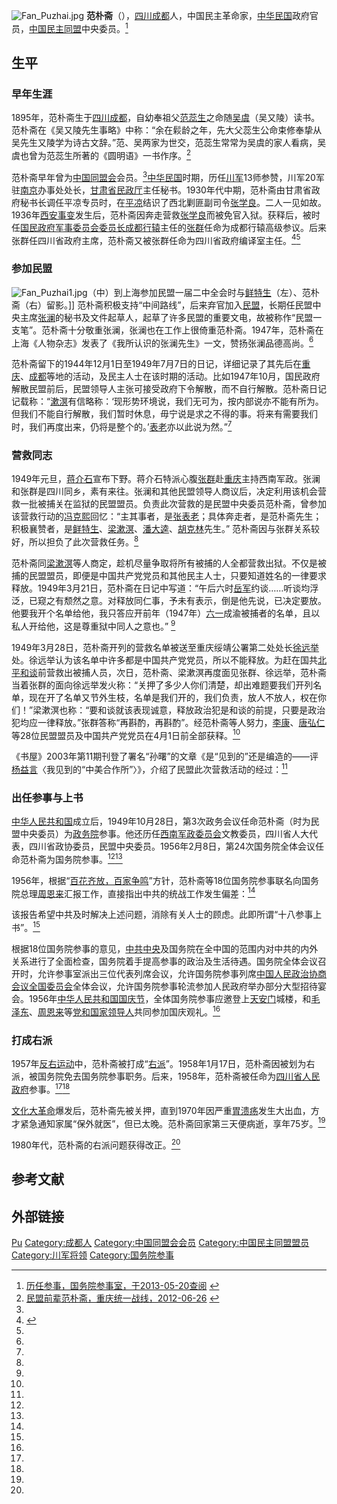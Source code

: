 [[File:Fan_Puzhai.jpg|thumb]]
'''范朴斋'''（{{bd|1895年||1970年|}}），[[四川|四川]][[成都|成都]]人，中国民主革命家，[[中华民国|中华民国]]政府官员，[[中国民主同盟|中国民主同盟]]中央委员。<ref name=cs>[http://www.counsellor.gov.cn/content/2008-08/21/content_293.htm 历任参事，国务院参事室，于2013-05-20查阅] {{webarchive|url=https://web.archive.org/web/20110827123504/http://www.counsellor.gov.cn/content/2008-08/21/content_293.htm |date=2011-08-27 }}</ref>

== 生平 ==
=== 早年生涯 ===
1895年，范朴斋生于[[四川|四川]][[成都|成都]]，自幼奉祖父[[范蕊生|范蕊生]]之命随[[吴虞|吴虞]]（吴又陵）读书。范朴斋在《吴又陵先生事略》中称：“余在鬏龄之年，先大父蕊生公命束修奉挚从吴先生又陵学为诗古文辞。”范、吴两家为世交，范蕊生常常为吴虞的家人看病，吴虞也曾为范蕊生所著的《圆明语》一书作序。<ref name=cqty>[http://www.cqtzb.org.cn/Detail.aspx?id=5890 民盟前辈范朴斋，重庆统一战线，2012-06-26] {{webarchive|url=https://web.archive.org/web/20160305000740/http://www.cqtzb.org.cn/Detail.aspx?id=5890 |date=2016-03-05 }}</ref>

范朴斋早年曾为[[中国同盟会|中国同盟会]]会员。<ref name=cs/>[[中华民国|中华民国]]时期，历任[[川军|川军]]13师参赞，川军20军驻[[南京|南京]]办事处处长，[[甘肃省民政厅|甘肃省民政厅]]主任秘书。1930年代中期，范朴斋由甘肃省政府秘书长调任平凉专员时，在[[平凉|平凉]]结识了西北剿匪副司令[[张学良|张学良]]。二人一见如故。1936年[[西安事变|西安事变]]发生后，范朴斋因奔走营救[[张学良|张学良]]而被免官入狱。获释后，被时任[[国民政府军事委员会委员长成都行辕|国民政府军事委员会委员长成都行辕]]主任的[[张群|张群]]任命为成都行辕高级参议。后来张群任四川省政府主席，范朴斋又被张群任命为四川省政府编译室主任。<ref name=sc>{{Cite web |url=http://www.sccw.gov.cn/?thread-14335-1.html |title=范朴斋参事，四川省人民政府参事室，2011年12月14日 |access-date=2013年5月20日 |archive-url=https://web.archive.org/web/20160304035154/http://www.sccw.gov.cn/?thread-14335-1.html |archive-date=2016年3月4日 |dead-url=yes }}</ref><ref name=cqty/>

=== 参加民盟 ===
[[File:Fan_Puzhai1.jpg|thumb]]（中）到上海参加民盟一届二中全会时与[[鲜特生|鲜特生]]（左）、范朴斋（右）留影。]]
范朴斋积极支持“中间路线”，后来弃官加入[[民盟|民盟]]，长期任民盟中央主席[[张澜|张澜]]的秘书及文件起草人，起草了许多民盟的重要文电，故被称作“民盟一支笔”。范朴斋十分敬重张澜，张澜也在工作上很倚重范朴斋。1947年，范朴斋在上海《人物杂志》发表了《我所认识的张澜先生》一文，赞扬张澜品德高尚。<ref name=cqty/>

范朴斋留下的1944年12月1日至1949年7月7日的日记，详细记录了其先后在[[重庆|重庆]]、[[成都|成都]]等地的活动，及民主人士在该时期的活动。比如1947年10月，国民政府解散民盟前后，民盟领导人主张可接受政府下令解散，而不自行解散。范朴斋日记记载称：“[[梁漱溟|漱溟]]有信略称：‘现形势环境说，我们无可为，按内部说亦不能有所为。但我们不能自行解散，我们暂时休息，毋宁说是求之不得的事。将来有需要我们时，我们再度出来，仍将是整个的。’[[张澜|表老]]亦以此说为然。”<ref name=cqty/>

=== 营救同志 ===
1949年元旦，[[蒋介石|蒋介石]]宣布下野。蒋介石特派心腹[[张群|张群]]赴[[重庆|重庆]]主持西南军政。张澜和张群是四川同乡，素有来往。张澜和其他民盟领导人商议后，决定利用该机会营救一批被捕关在监狱的民盟盟员。负责此次营救的是民盟中央委员范朴斋，曾参加该营救行动的[[冯克熙|冯克熙]]回忆：“主其事者，是[[张澜|张表老]]；具体奔走者，是范朴斋先生；积极襄赞者，是[[鲜特生|鲜特生]]、[[梁漱溟|梁漱溟]]、[[潘大逵|潘大逵]]、[[胡克林|胡克林]]先生。” 范朴斋因与张群关系较好，所以担负了此次营救任务。<ref name=cqty/>

范朴斋同[[梁漱溟|梁漱溟]]等人商定，趁机尽量争取将所有被捕的人全都营救出狱。不仅是被捕的民盟盟员，即便是中国共产党党员和其他民主人士，只要知道姓名的一律要求释放。1949年3月21日，范朴斋在日记中写道：“午后六时[[张群|岳军]]约谈……听谈均浮泛，已窥之有颓然之意。对释放同仁事，予未有表示，倒是他先说，已决定要放。他要我开个名单给他，我只答应开前年（1947年）[[六一大逮捕|六一]]成渝被捕者的名单，且以私人开给他，这是尊重狱中同人之意也。” <ref name=cqty/>

1949年3月28日，范朴斋开列的营救名单被送至重庆绥靖公署第二处处长[[徐远举|徐远举]]处。徐远举认为该名单中许多都是中国共产党党员，所以不能释放。为赶在国共[[北平和谈|北平和谈]]前营救出被捕人员，次日，范朴斋、梁漱溟再度面见张群、徐远举，范朴斋当着张群的面向徐远举发火称：“关押了多少人你们清楚，却出难题要我们开列名单，现在开了名单又节外生枝，名单是我们开的，我们负责，放人不放人，权在你们！”梁漱溟也称：“要和谈就该表现诚意，释放政治犯是和谈的前提，只要是政治犯均应一律释放。”张群答称“再斟酌，再斟酌”。经范朴斋等人努力，[[李康|李康]]、[[唐弘仁|唐弘仁]]等28位民盟盟员及中国共产党党员在4月1日前全部获释。<ref name=cqty/>

《书屋》2003年第11期刊登了署名“孙曙”的文章《是“见到的”还是编造的——评[[杨益言|杨益言]]〈我见到的“中美合作所”〉》，介绍了民盟此次营救活动的经过：<ref name=cqty/>
{{引用|实际情况是怎样呢？1949年初，因蒋介石下野，[[李宗仁|李宗仁]]就任代总统，4月国、共在[[北平和谈|北平进行和谈]]，在这样的大背景下，由[[西南军政长官公署|西南军政长官公署]]二处关押的一部分政治犯获得了释放。其中，许多是通过中共地下组织的活动，由民盟出面，以民盟盟员名义（有的政治犯既是共产党员又是民盟盟员）保释出狱的。先是由民盟中央主席[[张澜|张澜]]向被派到四川主持西南军政的张群提出释放民盟盟员的要求，张群同意后，3月21日，由民盟中央委员范朴斋等向张群提出了释放1947年[[六一大逮捕|“六一”大逮捕]]被捕的成、渝等地民盟盟员三十七人名单。3月底（赶在4月1日国、共和谈在北平开始之前），分批释放了21人，他们是：[[田一平|田一平]]、[[李康|李康]]、[[舒军|舒军]]、[[唐弘仁|唐弘仁]]、[[龙圣夫|龙圣夫]]、[[张真民|张真民]]、[[颜士奇|颜士奇]]、[[张明泛|张明泛]]、[[仲秋元|仲秋元]]、[[周世楷|周世楷]]、[[屈楚|屈楚]]、[[罗克汀|罗克汀]]、[[王颖冰|王颖冰]]、[[孙文石|孙文石]]、[[刘慕宇|刘慕宇]]、[[张大昌|张大昌]]、[[余阳明|余阳明]]、[[唐珍润|唐珍润]]、[[蓝国农|蓝国农]]、[[何舒杰|何舒杰]]、[[熊鸿嘉|熊鸿嘉]]。除去这21人之外，在国、共和谈前后，还通过中共地下组织的大力营救，以多种方式，让[[牛筱吾|牛筱吾]]、[[皮晓云|皮晓云]]、[[李玉钿|李玉钿]]、[[管植成|管植成]]、[[胡春浦|胡春浦]]、[[张坤碧|张坤碧]]等政治犯陆续获得了释放。}}  

=== 出任参事与上书 ===
[[中华人民共和国|中华人民共和国]]成立后，1949年10月28日，第3次政务会议任命范朴斋（时为民盟中央委员）为[[中华人民共和国政务院|政务院]]参事。他还历任[[西南军政委员会|西南军政委员会]]文教委员，四川省人大代表，四川省政协委员，民盟中央委员。1956年2月8日，第24次国务院全体会议任命范朴斋为国务院参事。<ref name=cs/><ref name=sc/>

1956年，根据“[[百花齐放，百家争鸣|百花齐放，百家争鸣]]”方针，范朴斋等18位国务院参事联名向国务院总理[[周恩来|周恩来]]汇报工作，直接指出中共的统战工作发生偏差：<ref name=cqty/>
{{引用|我们的意见是：切实检查统战工作的作风，纠正偏差；同非党人士接触应方式多样，深入实际，个别访问谈心容易听到尽情尽意的真话，而不是在台面上的“官腔”；多在行动及事实上予人以鼓舞以开新风；真正展开批评与自我批评，多听意见，有错认错。}}

该报告希望中共及时解决上述问题，消除有关人士的顾虑。此即所谓“十八参事上书”。<ref name=cqty/>

根据18位国务院参事的意见，[[中共中央|中共中央]]及国务院在全中国的范围内对中共的内外关系进行了全面检查，国务院着手提高参事的政治及生活待遇。国务院全体会议召开时，允许参事室派出三位代表列席会议，允许国务院参事列席[[中国人民政治协商会议全国委员会|中国人民政治协商会议全国委员会]]全体会议，允许国务院参事轮流参加人民政府举办部分大型招待宴会。1956年[[中华人民共和国国庆节|中华人民共和国国庆节]]，全体国务院参事应邀登上[[天安门|天安门]]城楼，和[[毛泽东|毛泽东]]、[[周恩来|周恩来]]等[[党和国家领导人|党和国家领导人]]共同参加国庆观礼。<ref name=cqty/>

=== 打成右派 ===
1957年[[反右运动|反右运动]]中，范朴斋被打成“[[右派|右派]]”。1958年1月17日，范朴斋因被划为右派，被国务院免去国务院参事职务。后来，1958年，范朴斋被任命为[[四川省人民政府|四川省人民政府]]参事。<ref name=cs/><ref name=sc/>

[[文化大革命|文化大革命]]爆发后，范朴斋先被关押，直到1970年因严重[[胃溃疡|胃溃疡]]发生大出血，方才紧急通知家属“保外就医”，但已太晚。范朴斋回家第三天便病逝，享年75岁。<ref name=cqty/>

1980年代，范朴斋的右派问题获得改正。<ref name=cs/>

== 参考文献 ==
{{reflist}}

== 外部链接 ==
{{Commonscat|Fan Puzhai}}
{{国务院参事}}

{{Authority control}}
{{DEFAULTSORT:Fan范}}
[[Category:范姓|Pu]]
[[Category:成都人|Category:成都人]]
[[Category:中国同盟会会员|Category:中国同盟会会员]]
[[Category:中国民主同盟盟员|Category:中国民主同盟盟员]]
[[Category:川军将领|Category:川军将领]]
[[Category:国务院参事|Category:国务院参事]]